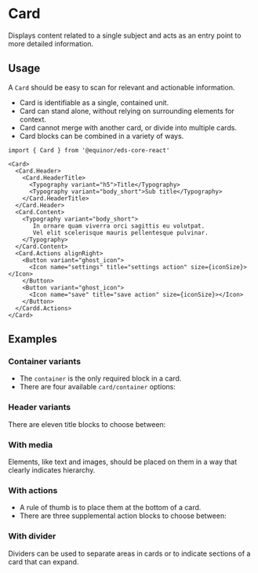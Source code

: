 
# Card

Displays content related to a single subject and acts as an entry point to more detailed information.

<Links 
    figmaUrl="https://www.figma.com/file/0bGXR2sCwMVSDNyyzu5BXrO5/UI%E2%80%94User-Interface?node-id=18442%3A38079"
    documentationUrl="https://eds.equinor.com/0b0c666ab/p/9016ba-card/b/75c90f"
    sourceUrl="https://github.com/equinor/design-system/blob/develop/packages/eds-core-react/src/components/Card/Card.tsx"
    npmUrl="https://www.npmjs.com/package/@equinor/eds-core-react"
/>

<Story id="surfaces-card--introduction"/>
<PropsTable />

## Usage

A `Card` should be easy to scan for relevant and actionable information. <br />
 <ul>
    <li>Card is identifiable as a single, contained unit.</li>
    <li>Card can stand alone, without relying on surrounding elements for context.</li>
    <li>Card cannot merge with another card, or divide into multiple cards.</li>
    <li>Card blocks can be combined in a variety of ways.</li>
  </ul>

  ```tsx
import { Card } from '@equinor/eds-core-react'

<Card>
    <Card.Header>
      <Card.HeaderTitle>
        <Typography variant="h5">Title</Typography>
        <Typography variant="body_short">Sub title</Typography>
      </Card.HeaderTitle>
    </Card.Header>
    <Card.Content>
      <Typography variant="body_short">
         In ornare quam viverra orci sagittis eu volutpat. 
         Vel elit scelerisque mauris pellentesque pulvinar.
      </Typography>
    </Card.Content>
    <Card.Actions alignRight>
      <Button variant="ghost_icon">
        <Icon name="settings" title="settings action" size={iconSize}></Icon>
      </Button>
      <Button variant="ghost_icon">
        <Icon name="save" title="save action" size={iconSize}></Icon>
      </Button>
    </Cardd.Actions>
</Card>
```

## Examples

### Container variants

<ul>
    <li>The <code>container</code> is the only required block in a card.</li>
    <li>There are four available <code>card/container</code> options:</li>
</ul>

<Story id="surfaces-card--type-of-cards" />

### Header variants

There are eleven title blocks to choose between:

<Story id="surfaces-card--card-header-variants" />

### With media

Elements, like text and images, should be placed on them in a way that clearly indicates hierarchy.

<Story id="surfaces-card--with-media" />

### With actions

<ul>
    <li>A rule of thumb is to place them at the bottom of a card.</li>
    <li>There are three supplemental action blocks to choose between:</li>
</ul>

<Story id="surfaces-card--with-actions" />

### With divider

Dividers can be used to separate areas in cards or to indicate sections of a card that can expand.

<Story id="surfaces-card--with-divider" />
